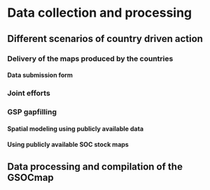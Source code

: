 # Data collection and processing

## Different scenarios of country driven action



### Delivery of the maps produced by the countries



#### Data submission form



### Joint efforts



### GSP gapfilling


#### Spatial modeling using publicly available data



#### Using publicly available SOC stock maps



## Data processing and compilation of the GSOCmap


